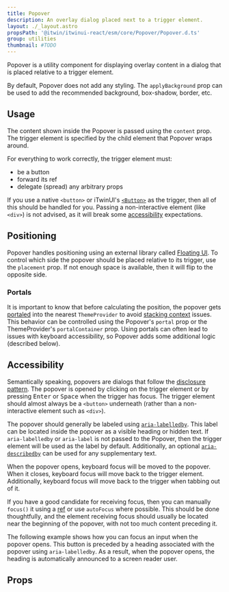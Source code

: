 ```yaml
---
title: Popover
description: An overlay dialog placed next to a trigger element.
layout: ./_layout.astro
propsPath: '@itwin/itwinui-react/esm/core/Popover/Popover.d.ts'
group: utilities
thumbnail: #TODO
---
```



Popover is a utility component for displaying overlay content in a dialog that is placed relative to a trigger element.

<LiveExample src='Popover.main.tsx'>
  <AllExamples.PopoverMainExample client:load />
</LiveExample>

By default, Popover does not add any styling. The `applyBackground` prop can be used to add the recommended background, box-shadow, border, etc.

## Usage

The content shown inside the Popover is passed using the `content` prop. The trigger element is specified by the child element that Popover wraps around.

For everything to work correctly, the trigger element must:

- be a button
- forward its ref
- delegate (spread) any arbitrary props

If you use a native `<button>` or iTwinUI's [`<Button>`](button) as the trigger, then all of this should be handled for you. Passing a non-interactive element (like `<div>`) is not advised, as it will break some [accessibility](#accessibility) expectations.

## Positioning

Popover handles positioning using an external library called [Floating UI](floating-ui.com/). To control which side the popover should be placed relative to its trigger, use the `placement` prop. If not enough space is available, then it will flip to the opposite side.

<LiveExample src='Popover.placement.tsx'>
  <AllExamples.PopoverPlacementExample client:load />
</LiveExample>

### Portals

It is important to know that before calculating the position, the popover gets [portaled](https://react.dev/reference/react-dom/createPortal) into the nearest `ThemeProvider` to avoid [stacking context](https://developer.mozilla.org/en-US/docs/Web/CSS/CSS_positioned_layout/Understanding_z-index/Stacking_context) issues. This behavior can be controlled using the Popover's `portal` prop or the ThemeProvider's `portalContainer` prop. Using portals can often lead to issues with keyboard accessibility, so Popover adds some additional logic (described below).

## Accessibility

Semantically speaking, popovers are dialogs that follow the [disclosure pattern](https://www.w3.org/WAI/ARIA/apg/patterns/disclosure/). The popover is opened by clicking on the trigger element or by pressing <kbd>Enter</kbd> or <kbd>Space</kbd> when the trigger has focus. The trigger element should almost always be a `<button>` underneath (rather than a non-interactive element such as `<div>`).

The popover should generally be labeled using [`aria-labelledby`](https://developer.mozilla.org/en-US/docs/Web/Accessibility/ARIA/Attributes/aria-labelledby). This label can be located inside the popover as a visible heading or hidden text. If `aria-labelledby` or `aria-label` is not passed to the Popover, then the trigger element will be used as the label by default. Additionally, an optional [`aria-describedby`](https://developer.mozilla.org/en-US/docs/Web/Accessibility/ARIA/Attributes/aria-describedby) can be used for any supplementary text.

When the popover opens, keyboard focus will be moved to the popover. When it closes, keyboard focus will move back to the trigger element. Additionally, keyboard focus will move back to the trigger when tabbing out of it.

If you have a good candidate for receiving focus, then you can manually `focus()` it using a [ref](https://react.dev/learn/manipulating-the-dom-with-refs) or use `autoFocus` where possible. This should be done thoughtfully, and the element receiving focus should usually be located near the beginning of the popover, with not too much content preceding it.

The following example shows how you can focus an input when the popover opens. This button is preceded by a heading associated with the popover using `aria-labelledby`. As a result, when the popover opens, the heading is automatically announced to a screen reader user.

<LiveExample src='Popover.focus.tsx'>
  <AllExamples.PopoverFocusExample client:load />
</LiveExample>

## Props

<PropsTable path={frontmatter.propsPath} />
